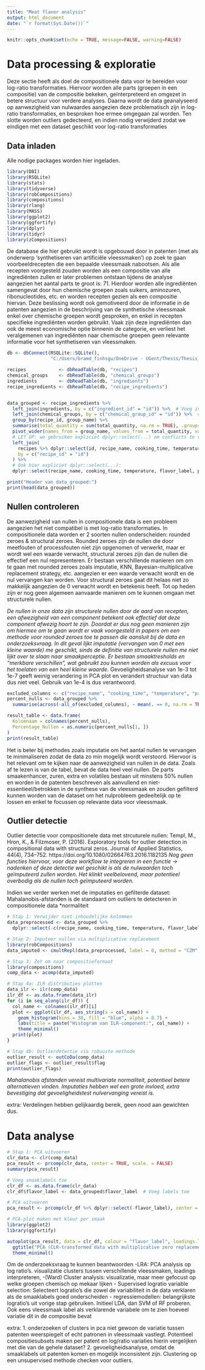 ```yaml
---
title: "Meat flavor analysis"
output: html_document
date: "`r format(Sys.Date())`"
---
```


```r
knitr::opts_chunk$set(echo = TRUE, message=FALSE, warning=FALSE)
```

# Data processing & exploratie

Deze sectie heeft als doel de compositionele data voor te bereiden voor log-ratio transformaties. Hiervoor worden alle parts (groepen in een compositie) van de compositie bekeken, geïnterpreteerd en omgezet in betere structuur voor verdere analyses. Daarna wordt de data geanalyseerd op aanwezigheid van nulwaardes aangezien deze problematisch zijn in log-ratio transformaties, en besproken hoe ermee omgegaan zal worden. Ten slotte worden outliers gedecteerd, en indien nodig verwijderd zodat we eindigen met een dataset geschikt voor log-ratio transformaties

## Data inladen

Alle nodige packages worden hier ingeladen.

```r
library(DBI)
library(RSQLite)
library(stats)
library(tidyverse)
library(robCompositions)
library(compositions) 
library(rlang)
library(MASS)       
library(ggplot2)
library(ggfortify)   
library(dplyr)
library(tidyr) 
library(zCompositions)
```

De database die hier gebruikt wordt is opgebouwd door in patenten (met als onderwerp 'synthetiseren van artificiële vleessmaken') op zoek te gaan voorbeeldrecepten die een bepaalde vleessmaak nabootsen. Als alle recepten voorgesteld zouden worden als een compositie van alle ingrediënten zullen er later problemen ontstaan tijdens de analyse aangezien het aantal parts te groot is: 71. Hierdoor worden alle ingrediënten samengevat door hun chemische groepen zoals suikers, aminozuren, ribonucleotides, etc. en worden recepten gezien als een compositie hiervan. Deze beslissing wordt ook gemotiveerd door de informatie in de patenten aangezien in de beschrijving van de synthetische vleessmaak enkel over chemische groepen wordt gesproken, en enkel in recepten specifieke ingrediënten worden gebruikt. Vaak zijn deze ingrediënten dan ook de meest economische optie binnenin de categorie, en verliest het veralgemenen van ingrediënten naar chemische groepen geen relevante informatie voor het synthetiseren van vleessmaken.

```r
db <- dbConnect(RSQLite::SQLite(), 
                "C:/Users/bramd_finhsgu/OneDrive - UGent/Thesis/Thesis_bestanden/recipes9.db")

recipes            <- dbReadTable(db, "recipes")
chemical_groups    <- dbReadTable(db, "chemical_groups")
ingredients        <- dbReadTable(db, "ingredients")
recipe_ingredients <- dbReadTable(db, "recipe_ingredients")


data_grouped <- recipe_ingredients %>%
  left_join(ingredients, by = c("ingredient_id" = "id")) %>%  # Voeg ingrediënten toe
  left_join(chemical_groups, by = c("chemical_group_id" = "id")) %>%  # Voeg chemische groepen toe
  group_by(recipe_id, group_name) %>%
  summarise(total_quantity = sum(total_quantity, na.rm = TRUE), .groups = "drop") %>%
  pivot_wider(names_from = group_name, values_from = total_quantity, values_fill = 0) %>%
  # LET OP: we gebruiken expliciet dplyr::select(...) om conflicts te vermijden
  left_join(
    recipes %>% dplyr::select(id, recipe_name, cooking_time, temperature, flavor_label, preparation), 
    by = c("recipe_id" = "id")
  ) %>%
  # Ook hier expliciet dplyr::select(...):
  dplyr::select(recipe_name, cooking_time, temperature, flavor_label, preparation, everything(), -recipe_id)

print("Header van data_grouped:")
print(head(data_grouped))
```

## Nullen controleren

De aanwezigheid van nullen in compositionele data is een probleem aangezien het niet compatibel is met log-ratio transformaties. In compositionele data worden er 2 soorten nullen onderscheiden: rounded zeroes & structural zeroes. Rounded zeroes zijn de nullen die door meetfouten of processfouten niet zijn opgenomen of verwerkt, maar er wordt wel een waarde verwacht, structural zeroes zijn dan de nullen die effectief een nul representeren. Er bestaan verschillende manieren om om te gaan met rounded zeroes zoals imputatie, KNN, Bayesian-multiplicative replacement strategy, etc. aangezien er een waarde verwacht wordt en de nul vervangen kan worden. Voor structural zeroes gaat dit helaas niet zo makkelijk aangezien de 0 verwacht wordt en betekenis heeft. Tot op heden zijn er nog geen algemeen aanvaarde manieren om te kunnen omgaan met structurele nullen.

*De nullen in onze data zijn structurele nullen door de aard van recepten, een afwezigheid van een component betekent ook effectief dat deze component afwezig hoort te zijn. Doordat er dus nog geen manieren zijn om hiermee om te gaan wordt er vaak voorgesteld in papers om een methode voor rounded zeroes toe te passen die aansluit bij de data en onderzoeksvraag. In dit geval lijkt imputatie (vervangen van 0 met een kleine waarde) me geschikt, sinds de definitie van structurele nullen me niet lijkt over te slaan naar smaakperceptie. Er bestaan smaaktresholds en "merkbare verschillen", wat gebruikt zou kunnen worden als excuus voor het toelaten van een heel kleine waarde.*
Gevoeligheidsanalyse van 1e-3 tot 1e-7 geeft weinig verandering in PCA plot en verandert structuur van data dus niet veel. Gebruik van 1e-4 is dus verantwoord.

```r
excluded_columns <- c("recipe_name", "cooking_time", "temperature", "preparation", "flavor_label")
percent_nulls <- data_grouped %>%
  summarise(across(-all_of(excluded_columns), ~ mean(. == 0, na.rm = TRUE) * 100))

result_table <- data.frame(
  Kolomnaam = colnames(percent_nulls),
  Percentage_Nullen = as.numeric(percent_nulls[1, ])
)
print(result_table)
```


Het is beter bij methodes zoals imputatie om het aantal nullen te vervangen te minimaliseren zodat de data zo min mogelijk wordt verstoord. Hiervoor is het relevant om te kijken naar de aanwezigheid van nullen in de data.
Zoals af te lezen is van de tabel, bevat de data heel veel nullen. De parts smaakenhancer, zuren, extra en volatiles bestaan uit minstens 50% nullen en worden in de patenten beschreven als aanvullend en niet-essentieel/betrokken in de synthese van de vleessmaak en zouden gefilterd kunnen worden van de dataset om het nulprobleem gedeeltelijk op te lossen en enkel te focussen op relevante data voor vleessmaak.


## Outlier detectie

Outlier detectie voor compositionele data met strcuturele nullen:
Templ, M., Hron, K., & Filzmoser, P. (2016). Exploratory tools for outlier detection in compositional data with structural zeros. Journal of Applied Statistics, 44(4), 734–752. https://doi.org/10.1080/02664763.2016.1182135
*Nog geen functies hiervoor, voor deze workflow te integreren in een functie -> nadenken of deze detectie wel geschikt is als de nulwaarden toch geïmputeerd zullen worden. Het klinkt veelbelovend, maar potentieel overbodig als de nullen toch geïmputeerd worden.*

Indien we verder werken met de imputaties en gefilterde dataset:
Mahalanobis-afstanden is de standaard om outliers te detecteren in compositionele data 
*normaliteit 

```r
# Stap 1: Verwijder niet-inhoudelijke kolommen
data_preprocessed <- data_grouped %>%
  dplyr::select(-c(recipe_name, cooking_time, temperature, flavor_label, preparation, Zuren, extra, Volatiles, Smaakenhancer))

# Stap 2: Imputeer nullen via multiplicative replacement
library(robCompositions)
data_imputed <- cmultRepl(data_preprocessed, label = 0, method = "CZM", output = "prop")

# Stap 3: Zet om naar compositieformaat
library(compositions)
comp_data <- acomp(data_imputed)

# Stap 4a: ILR distributies plotten
data_ilr <- ilr(comp_data)
ilr_df <- as.data.frame(data_ilr)
for (i in seq_along(ilr_df)) {
  col_name <- colnames(ilr_df)[i]  
  plot <- ggplot(ilr_df, aes_string(x = col_name)) +
    geom_histogram(bins = 30, fill = "blue", alpha = 0.7) +
    labs(title = paste("Histogram van ILR-component:", col_name)) +
    theme_minimal()
  print(plot)
}

# Stap 4b: Outlierdetectie via robuuste methode
outlier_result <- outCoDa(comp_data)
outlier_flags <- outlier_result$flag
print(outlier_flags)
```

*Mahalanobis afstanden vereist multivariate normaliteit, potentieel betere alternatieven vinden. Imputaties hebben wel een grote invloed, extra bevestiging dat gevoeligheidstest nulvervanging vereist is.*

extra: Verdelingen hebben gelijkaardig bereik, geen nood aan gewichten dus.

# Data analyse
```r
# Stap 1: PCA uitvoeren
clr_data <- clr(comp_data)
pca_result <- prcomp(clr_data, center = TRUE, scale. = FALSE)
summary(pca_result)

# Voeg smaaklabels toe
clr_df <- as.data.frame(clr_data)
clr_df$flavor_label <- data_grouped$flavor_label  # Voeg labels toe

# PCA uitvoeren
pca_result <- prcomp(clr_df %>% dplyr::select(-flavor_label), center = TRUE, scale. = FALSE)

# PCA-plot maken met kleur per smaak
library(ggplot2)
library(ggfortify)

autoplot(pca_result, data = clr_df, colour = "flavor_label", loadings.label.size = 3) +
  ggtitle("PCA (CLR-transformed data with multiplicative zero replacement)") +
  theme_minimal()
```


Om de onderzoeksvraag te kunnen beantwoorden 
-LRA: PCA analysis op log ratio's. visualizatie clusters tussen verschillende vleessmaken, loadings interpreteren, 
-(Ward) Cluster analysis: visualizatie, maar meer gefocust op welke groepen chemisch op mekaar lijken
- Supervised logratio variable selection: Selecteert logratio’s die zowel de variabiliteit in de data verklaren als de smaaklabels goed onderscheiden
- regressiemodellen: belangrijkste logratio's uit vorige stap gebruiken. Initieel LDA, dan SVM of RF proberen. Ook eens vleessmaak label als verklarende variabele om te zien hoeveel variatie dit in de compositie bevat

extra: 
1. onderzoeken of clusters in pca niet gewoon de variatie tussen patenten weerspiegelt of echt patronen in vleessmaak vastlegt. Potentieel compositiesubsets maken per patent en log/ratio variaties hierin vergelijken met die van de gehele dataset?
2. gevoeligheidsanalyse, omdat de smaaklabels uit patenten komen en mogelijk inconsistent zijn. Clustering op een unsupervised methode checken voor outliers.